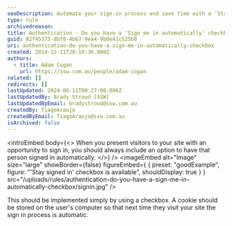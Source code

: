```yaml
---
seoDescription: Automate your sign-in process and save time with a 'Stay signed in' checkbox.
type: rule
archivedreason:
title: Authentication - Do you have a 'Sign me in automatically' checkbox?
guid: 82f45373-8bf0-4b67-9ea4-9b0e41c525b0
uri: authentication-do-you-have-a-sign-me-in-automatically-checkbox
created: 2014-12-11T20:19:36.000Z
authors:
  - title: Adam Cogan
    url: https://ssw.com.au/people/adam-cogan
related: []
redirects: []
lastUpdated: 2024-06-11T00:27:00.000Z
lastUpdatedBy: Brady Stroud [SSW]
lastUpdatedByEmail: bradystroud@ssw.com.au
createdBy: TiagoAraujo
createdByEmail: TiagoAraujo@ssw.com.au
isArchived: false
---
```


<introEmbed
  body={<>
When you present visitors to your site with an opportunity to sign in, you should always include an option to have that person signed in automatically.
  </>}
/>
<imageEmbed
  alt="Image"
  size="large"
  showBorder={false}
  figureEmbed={ {
    preset: "goodExample",
    figure: "'Stay signed in' checkbox is available",
    shouldDisplay: true
  } }
  src="/uploads/rules/authentication-do-you-have-a-sign-me-in-automatically-checkbox/signin.jpg"
/>

This should be implemented simply by using a checkbox. A cookie should be stored on the user's computer so that next time they visit your site the sign in process is automatic.
